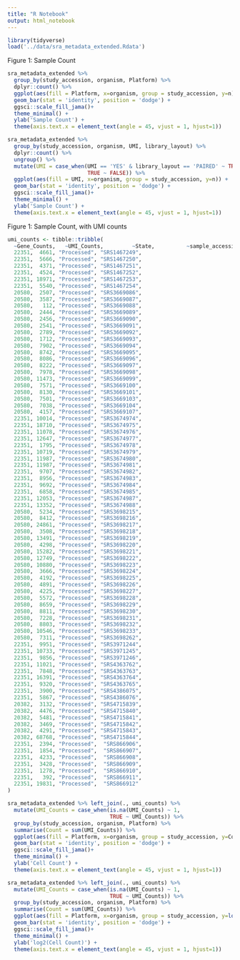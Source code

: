 ```yaml
---
title: "R Notebook"
output: html_notebook
---
```



```r
library(tidyverse)
load('../data/sra_metadata_extended.Rdata')
```

Figure 1: Sample Count
```r
sra_metadata_extended %>% 
  group_by(study_accession, organism, Platform) %>% 
  dplyr::count() %>% 
  ggplot(aes(fill = Platform, x=organism, group = study_accession, y=n)) + 
  geom_bar(stat = 'identity', position = 'dodge') + 
  ggsci::scale_fill_jama()+ 
  theme_minimal() + 
  ylab('Sample Count') +
  theme(axis.text.x = element_text(angle = 45, vjust = 1, hjust=1))

sra_metadata_extended %>% 
  group_by(study_accession, organism, UMI, library_layout) %>% 
  dplyr::count() %>% 
  ungroup() %>% 
  mutate(UMI = case_when(UMI == 'YES' & library_layout == 'PAIRED' ~ TRUE,
                         TRUE ~ FALSE)) %>% 
  ggplot(aes(fill = UMI, x=organism, group = study_accession, y=n)) + 
  geom_bar(stat = 'identity', position = 'dodge') + 
  ggsci::scale_fill_jama()+ 
  theme_minimal() + 
  ylab('Sample Count') +
  theme(axis.text.x = element_text(angle = 45, vjust = 1, hjust=1))
```

Figure 1: Sample Count, with UMI counts
```r
umi_counts <- tibble::tribble(
  ~Gene_Counts,   ~UMI_Counts,         ~State,          ~sample_accession,
  22351,  4661, "Processed", "SRS1467249",
  22351,  5666, "Processed", "SRS1467250",
  22351,  4371, "Processed", "SRS1467251",
  22351,  4524, "Processed", "SRS1467252",
  22351, 18971, "Processed", "SRS1467253",
  22351,  5540, "Processed", "SRS1467254",
  20580,  2507, "Processed", "SRS3669086",
  20580,  3587, "Processed", "SRS3669087",
  20580,   112, "Processed", "SRS3669088",
  20580,  2444, "Processed", "SRS3669089",
  20580,  2456, "Processed", "SRS3669090",
  20580,  2541, "Processed", "SRS3669091",
  20580,  2789, "Processed", "SRS3669092",
  20580,  1712, "Processed", "SRS3669093",
  20580,  7902, "Processed", "SRS3669094",
  20580,  8742, "Processed", "SRS3669095",
  20580,  8086, "Processed", "SRS3669096",
  20580,  8222, "Processed", "SRS3669097",
  20580,  7978, "Processed", "SRS3669098",
  20580, 11473, "Processed", "SRS3669099",
  20580,  7571, "Processed", "SRS3669100",
  20580,  8130, "Processed", "SRS3669101",
  20580,  7501, "Processed", "SRS3669103",
  20580,  7038, "Processed", "SRS3669104",
  20580,  4157, "Processed", "SRS3669107",
  22351, 10014, "Processed", "SRS3674974",
  22351, 18710, "Processed", "SRS3674975",
  22351, 11078, "Processed", "SRS3674976",
  22351, 12647, "Processed", "SRS3674977",
  22351,  1795, "Processed", "SRS3674978",
  22351, 10719, "Processed", "SRS3674979",
  22351, 11987, "Processed", "SRS3674980",
  22351, 11987, "Processed", "SRS3674981",
  22351,  9707, "Processed", "SRS3674982",
  22351,  8956, "Processed", "SRS3674983",
  22351,  9692, "Processed", "SRS3674984",
  22351,  6858, "Processed", "SRS3674985",
  22351, 12053, "Processed", "SRS3674987",
  22351, 13352, "Processed", "SRS3674988",
  20580,  5234, "Processed", "SRS3698215",
  20580,  8412, "Processed", "SRS3698216",
  20580, 24861, "Processed", "SRS3698217",
  20580,  3508, "Processed", "SRS3698218",
  20580, 13491, "Processed", "SRS3698219",
  20580,  4298, "Processed", "SRS3698220",
  20580, 15282, "Processed", "SRS3698221",
  20580, 12749, "Processed", "SRS3698222",
  20580, 10880, "Processed", "SRS3698223",
  20580,  3666, "Processed", "SRS3698224",
  20580,  4192, "Processed", "SRS3698225",
  20580,  4891, "Processed", "SRS3698226",
  20580,  4225, "Processed", "SRS3698227",
  20580,  5572, "Processed", "SRS3698228",
  20580,  8659, "Processed", "SRS3698229",
  20580,  8811, "Processed", "SRS3698230",
  20580,  7228, "Processed", "SRS3698231",
  20580,  8803, "Processed", "SRS3698232",
  20580, 10546, "Processed", "SRS3698233",
  20580,  7311, "Processed", "SRS3698262",
  22351,  9951, "Processed", "SRS3971244",
  22351, 10733, "Processed", "SRS3971245",
  22351,  9856, "Processed", "SRS3971246",
  22351, 11021, "Processed", "SRS4363762",
  22351,  7848, "Processed", "SRS4363763",
  22351, 16391, "Processed", "SRS4363764",
  22351,  9320, "Processed", "SRS4363765",
  22351,  3900, "Processed", "SRS4386075",
  22351,  5867, "Processed", "SRS4386076",
  20382,  3132, "Processed", "SRS4715839",
  20382,  4476, "Processed", "SRS4715840",
  20382,  5481, "Processed", "SRS4715841",
  20382,  3469, "Processed", "SRS4715842",
  20382,  4291, "Processed", "SRS4715843",
  20382, 68768, "Processed", "SRS4715844",
  22351,  2394, "Processed",  "SRS866906",
  22351,  1854, "Processed",  "SRS866907",
  22351,  4233, "Processed",  "SRS866908",
  22351,  3428, "Processed",  "SRS866909",
  22351,  1278, "Processed",  "SRS866910",
  22351,   392, "Processed",  "SRS866911",
  22351, 19831, "Processed",  "SRS866912"
)

sra_metadata_extended %>% left_join(., umi_counts) %>% 
  mutate(UMI_Counts = case_when(is.na(UMI_Counts) ~ 1,
                                TRUE ~ UMI_Counts)) %>% 
  group_by(study_accession, organism, Platform) %>% 
  summarise(Count = sum(UMI_Counts)) %>% 
  ggplot(aes(fill = Platform, x=organism, group = study_accession, y=Count)) + 
  geom_bar(stat = 'identity', position = 'dodge') + 
  ggsci::scale_fill_jama()+ 
  theme_minimal() + 
  ylab('Cell Count') +
  theme(axis.text.x = element_text(angle = 45, vjust = 1, hjust=1))

sra_metadata_extended %>% left_join(., umi_counts) %>% 
  mutate(UMI_Counts = case_when(is.na(UMI_Counts) ~ 1,
                                TRUE ~ UMI_Counts)) %>% 
  group_by(study_accession, organism, Platform) %>% 
  summarise(Count = sum(UMI_Counts)) %>% 
  ggplot(aes(fill = Platform, x=organism, group = study_accession, y=log2(Count))) + 
  geom_bar(stat = 'identity', position = 'dodge') + 
  ggsci::scale_fill_jama()+ 
  theme_minimal() + 
  ylab('log2(Cell Count)') +
  theme(axis.text.x = element_text(angle = 45, vjust = 1, hjust=1))
  
  
```